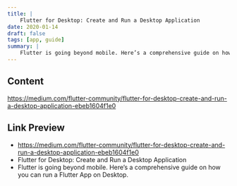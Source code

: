 ```yaml
---
title: |
    Flutter for Desktop: Create and Run a Desktop Application
date: 2020-01-14
draft: false
tags: [app, guide]
summary: |
    Flutter is going beyond mobile. Here’s a comprehensive guide on how you can run a Flutter App on Desktop.
---
```


## Content

https://medium.com/flutter-community/flutter-for-desktop-create-and-run-a-desktop-application-ebeb1604f1e0

## Link Preview

- https://medium.com/flutter-community/flutter-for-desktop-create-and-run-a-desktop-application-ebeb1604f1e0
- Flutter for Desktop: Create and Run a Desktop Application
- Flutter is going beyond mobile. Here’s a comprehensive guide on how you can run a Flutter App on Desktop.
